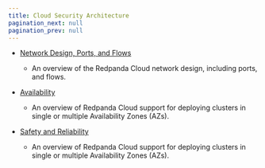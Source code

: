 ```yaml
---
title: Cloud Security Architecture
pagination_next: null
pagination_prev: null
---
```


<head>
    <meta name="title" content="Redpanda Cloud Security Architecture  | Redpanda Docs"/>
    <meta name="description" content="Redpanda Cloud security adheres to the most stringent compliance rules and requirements."/>
</head>

- [Network Design, Ports, and Flows](../cloud-security-architecture/cloud-security-network)

    - An overview of the Redpanda Cloud network design, including ports, and flows.

- [Availability](../cloud-security-architecture/cloud-availability)

    - An overview of Redpanda Cloud support for deploying clusters in single or multiple Availability Zones (AZs).

- [Safety and Reliability](../cloud-security-architecture/cloud-safety-reliability)

    - An overview of Redpanda Cloud support for deploying clusters in single or multiple Availability Zones (AZs).
